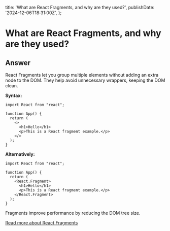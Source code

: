 
  title: 'What are React Fragments, and why are they used?',
  publishDate: '2024-12-06T18:31:00Z',
};

# What are React Fragments, and why are they used?

## Answer

React Fragments let you group multiple elements without adding an extra node to the DOM. They help avoid unnecessary wrappers, keeping the DOM clean.

**Syntax:**

```
import React from "react";

function App() {
  return (
    <>
      <h1>Hello</h1>
      <p>This is a React fragment example.</p>
    </>
  );
}

```

**Alternatively:**

```
import React from "react";

function App() {
  return (
    <React.Fragment>
      <h1>Hello</h1>
      <p>This is a React fragment example.</p>
    </React.Fragment>
  );
}
```

Fragments improve performance by reducing the DOM tree size.

[Read more about React Fragments](https://react.dev/reference/react/Fragment)

<GithubEdit link='/questions/react/what-are-react-fragments-and-why-are-they-used/page.mdx' />
